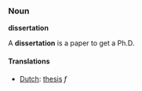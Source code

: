 ===Noun===

'''dissertation'''

A '''dissertation''' is a paper to get a Ph.D.

====Translations====
*[[Dutch]]: [[thesis]] ''f''